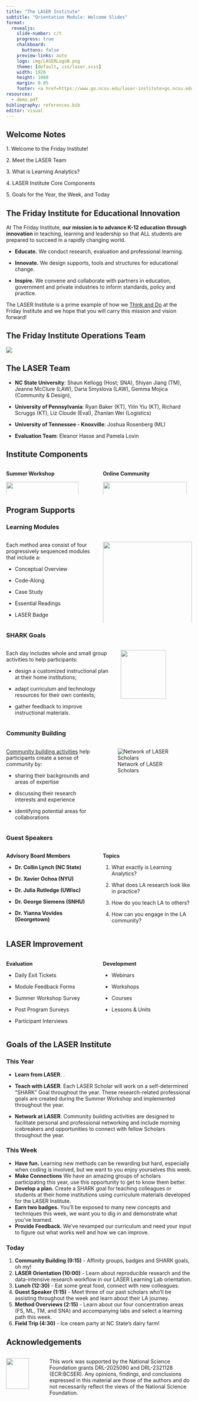 ```yaml
---
title: "The LASER Institute"
subtitle: "Orientation Module: Welcome Slides"
format:
  revealjs: 
    slide-number: c/t
    progress: true
    chalkboard: 
      buttons: false
    preview-links: auto
    logo: img/LASERLogoB.png
    theme: [default, css/laser.scss]
    width: 1920
    height: 1080
    margin: 0.05
    footer: <a href=https://www.go.ncsu.edu/laser-institute>go.ncsu.edu/laser-institute
resources:
  - demo.pdf
bibliography: references.bib
editor: visual
---
```


## Welcome Notes

1\. Welcome to the Friday Institute!

2\. Meet the LASER Team

3\. What is Learning Analytics?

4\. LASER Institute Core Components

5\. Goals for the Year, the Week, and Today

## The Friday Institute for Educational Innovation

At The Friday Institute, **our mission is to advance K-12 education through innovation** in teaching, learning and leadership so that ALL students are prepared to succeed in a rapidly changing world.

-   **Educate.** We conduct research, evaluation and professional learning.

-   **Innovate.** We design supports, tools and structures for educational change.

-   **Inspire.** We convene and collaborate with partners in education, government and private industries to inform standards, policy and practice.

The LASER Institute is a prime example of how we [Think and Do](https://www.ncsu.edu/think-and-do/) at the Friday Institute and we hope that you will carry this mission and vision forward!

## The Friday Institute Operations Team

![](img/laser-ops.png){fig-align="center"}

## The LASER Team

-   **NC State University**: Shaun Kellogg (Host; SNA), Shiyan Jiang (TM), Jeanne McClure (LAW), Daria Smyslova (LAW), Gemma Mojica (Community & Design),

-   **University of Pennsylvania**: Ryan Baker (KT), Yilin Yiu (KT), Richard Scruggs (KT), Liz Cloude (Eval), Zhanlan Wei (Logistics)

-   **University of Tennessee - Knoxville**: Joshua Rosenberg (ML)

-   **Evaluation Team**: Eleanor Hasse and Pamela Lovin

## Institute Components

::: columns
::: {.column width="50%"}
**Summer Workshop**

![](images/summer-workshop.jpeg){width="90%"}
:::

::: {.column width="50%"}
**Online Community**

![](images/online-community.png){width="97%"}
:::
:::

## Program Supports

::: panel-tabset
### Learning Modules

::: columns
::: {.column width="50%"}
Each method area consist of four progressively sequenced modules that include a:

-   Conceptual Overview

-   Code-Along

-   Case Study

-   Essential Readings

-   LASER Badge
:::

::: {.column width="50%"}
![](images/learning-modules.png){width="100%"}

[[go.ncsu.edu/laser-curriculum]{.underline}](https://go.ncsu.edu/laser-curriculum)
:::
:::

### SHARK Goals

::: columns
::: {.column width="60%"}
Each day includes whole and small group activities to help participants:

-   design a customized instructional plan at their home institutions;

-   adapt curriculum and technology resources for their own contexts;

-   gather feedback to improve instructional materials.
:::

::: {.column width="40%"}
![](img/laser-shark.png){fig-align="center" width="80%"}
:::
:::

### Community Building

::: columns
::: {.column width="50%"}
[Community building activities](https://fi.ncsu.edu/news/laser-institute-builds-community-of-scholars-for-lifelong-connections-future-collaboration/) help participants create a sense of community by:

-   sharing their backgrounds and areas of expertise

-   discussing their research interests and experience

-   identifying potential areas for collaborations
:::

::: {.column width="50%"}
![Network of LASER Scholars](img/laser-network.png)
:::
:::

### Guest Speakers

::: columns
::: {.column width="50%"}
**Advisory Board Members**

-   **Dr. Collin Lynch (NC State)**

-   **Dr. Xavier Ochoa (NYU)**

-   **Dr. Julia Rutledge (UWisc)**

-   **Dr. George Siemens (SNHU)**

-   **Dr. Yianna Vovides (Georgetown)**
:::

::: {.column width="50%"}
**Topics**

1.  What exactly is Learning Analytics?

2.  What does LA research look like in practice?

3.  How do you teach LA to others?

4.  How can you engage in the LA community?
:::
:::
:::

## LASER Improvement

::: columns
::: {.column width="50%"}
**Evaluation**

-   Daily Exit Tickets

-   Module Feedback Forms

-   Summer Workshop Survey

-   Post Program Surveys

-   Participant Interviews
:::

::: {.column width="50%"}
**Development**

-   Webinars

-   Workshops

-   Courses

-   Lessons & Units
:::
:::

## Goals of the LASER Institute

::: panel-tabset
### This Year

::: incremental
-   **Learn from LASER**. . 

-   **Teach with LASER**. Each LASER Scholar will work on a self-determined “SHARK” Goal throughout the year. These research-related professional goals are created during the Summer Workshop and implemented throughout the year. 

-   **Network at LASER**. Community building activities are designed to facilitate personal and professional networking and include morning icebreakers and opportunities to connect with fellow Scholars throughout the year.
:::

### This Week

-   **Have fun.** Learning new methods can be rewarding but hard, especially when coding is involved, but we want to you enjoy yourselves this week.
-   **Make Connections** We have an amazing groups of scholars participating this year, use this opportunity to get to know them better.
-   **Develop a plan.** Create a SHARK goal for teaching colleagues or students at their home institutions using curriculum materials developed for the LASER Institute.
-   **Earn two badges.** You'll be exposed to many new concepts and techniques this week, we want you to dig in and demonstrate what you've learned.
-   **Provide Feedback.** We've revamped our curriculum and need your input to figure out what works well and how we can improve.

### Today

1.  **Community Building (9:15)** - Affinity groups, badges and SHARK goals, oh my!
2.  **LASER Orientation (10:00)** - Learn about reproducible research and the data-intensive research workflow in our LASER Learning Lab orientation.
3.  **Lunch (12:30)** - Eat some great food, connect with new colleagues.
4.  **Guest Speaker (1:15)** - Meet three of our past scholars who'll be assisting throughout the week and learn about their LA journey.
5.  **Method Overviews (2:15)** - Learn about our four concentration areas (FS, ML, TM, and SNA) and accompanying labs and select a learning path this week.
6.  **Field Trip (4:30)** - Ice cream party at NC State's dairy farm!
:::

## Acknowledgements

::: columns
::: {.column width="20%"}
![](img/nsf.jpg){fig-align="center" width="80%"}
:::

::: {.column width="80%"}
This work was supported by the National Science Foundation grants DRL-2025090 and DRL-2321128 (ECR:BCSER). Any opinions, findings, and conclusions expressed in this material are those of the authors and do not necessarily reflect the views of the National Science Foundation.
:::
:::
